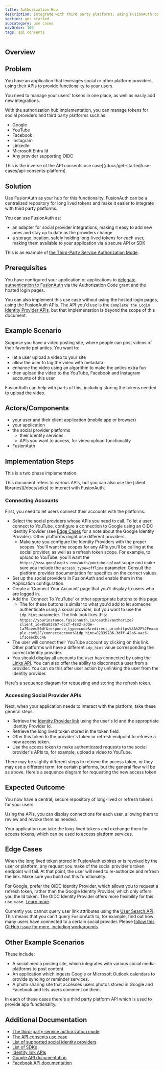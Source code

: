 ```yaml
---
title: Authorization Hub
description: Integrate with third party platforms, using FusionAuth to safely store refresh tokens.
section: get started
subcategory: use cases
navOrder: 100
tags: api consents
---
```


## Overview

<AuthorizationHubDescription />

## Problem 

You have an application that leverages social or other platform providers, using their APIs to provide functionality to your users.

You need to manage your users' tokens in one place, as well as easily add new integrations.

With the authorization hub implementation, you can manage tokens for social providers and third party platforms such as:

* Google
* YouTube
* Facebook
* Instagram
* LinkedIn
* Microsoft Entra Id
* Any provider supporting OIDC

This is the inverse of the API consents use case](/docs/get-started/use-cases/api-consents-platform).

## Solution

Use FusionAuth as your hub for this functionality. FusionAuth can be a centralized repository for long lived tokens and make it easier to integrate with third party platforms.

You can use FusionAuth as:

* an adapter for social provider integrations, making it easy to add new ones and stay up to date as the providers change
* a storage location, safely holding long-lived tokens for each user, making them available to your application via a secure API or SDK

This is an example of [the Third-Party Service Authorization Mode](/docs/lifecycle/authenticate-users/oauth/modes#third-party-service-authorization).

## Prerequisites

You have configured your application or applications to [delegate authentication to FusionAuth](/docs/get-started/use-cases/auth-service) via the Authorization Code grant and the hosted login pages.

You can also implement this use case without using the hosted login pages, using the FusionAuth APIs. The API you'd use is the `Complete the Login` [Identity Provider APIs](/docs/apis/identity-providers/), but that implementation is beyond the scope of this document.

## Example Scenario

Suppose you have a video posting site, where people can post videos of their favorite pet antics. You want to:

* let a user upload a video to your site
* allow the user to tag the video with metadata
* enhance the video using an algorithm to make the antics extra fun
* then upload the video to the YouTube, Facebook and Instagram accounts of this user

FusionAuth can help with parts of this, including storing the tokens needed to upload the video.

## Actors/Components

* your user and their client application (mobile app or browser)
* your application
* the social provider platforms
  * their identity services
  * APIs you want to access, for video upload functionality
* FusionAuth

## Implementation Steps

This is a two phase implementation.

<Aside type="note">
This document refers to various APIs, but you can also use the [client libraries](/docs/sdks) to interact with FusionAuth.
</Aside>

### Connecting Accounts

First, you need to let users connect their accounts with the platforms.

* Select the social providers whose APIs you need to call. To let a user connect to YouTube, configure a connection to Google using an OIDC Identity Provider (see [Edge Cases](#edge-cases) for a note about the Google Identity Provider). Other platforms might use different providers.
  * Make sure you configure the Identity Providers with the proper scopes. You'll want the scopes for any APIs you'll be calling at the social provider, as well as a refresh token scope. For example, to upload to YouTube, you'll want the `https://www.googleapis.com/auth/youtube.upload` scope and make sure you include the `access_type=offline` parameter. Consult the platform provider documentation for specifics on the correct values.
* Set up the social providers in FusionAuth and enable them in the Application configuration.
* Create a 'Connect Your Account' page that you'll display to users who are logged in.
* Add the 'Connect To YouTube' or other appropriate buttons to this page.
  * The for these buttons is similar to what you'd add to let someone authenticate using a social provider, but you want to use the `idp_hint` parameter. The link look likes this: `https://yourinstance.fusionauth.io/oauth2/authorize?client_id=85a03867-dccf-4882-adde-1a79aeec50df&response_type=code&redirect_uri=https%3A%2F%2Fexample.com%2F/connectaccount&idp_hint=82339786-3dff-42a6-aac6-1f1ceecb6c46` 
* The user will connect their YouTube account by clicking on this link. Other platforms will have a different `idp_hint` value corresponding the correct identity provider.
* You should display all accounts the user has connected by using the [Links API](/docs/apis/identity-providers/links#retrieve-a-link). You can also offer the ability to disconnect a user from a provider. You can do this after user action by unlinking the user from the identity provider.

Here's a sequence diagram for requesting and storing the refresh token.

<StoreRefreshTokensDiagram alt="Requesting and storing the refresh token." />

### Accessing Social Provider APIs

Next, when your application needs to interact with the platform, take these general steps.

* Retrieve the [Identity Provider link](/docs/apis/identity-providers/links#retrieve-a-link) using the user's Id and the appropriate Identity Provider Id.
* Retrieve the long lived token stored in the <InlineField>token</InlineField> field.
* Offer this token to the provider's token or refresh endpoint to retrieve a new access token.
* Use the access token to make authenticated requests to the social provider's APIs to, for example, upload a video to YouTube.

 There may be slightly different steps to retrieve the access token, or they may use a different term, for certain platforms, but the general flow will be as above. Here's a sequence diagram for requesting the new access token.

<RetrieveAccessTokenDiagram alt="Getting the access token." />

## Expected Outcome

You now have a central, secure repository of long-lived or refresh tokens for your users.

Using the APIs, you can display connections for each user, allowing them to review and revoke them as needed.

Your application can take the long-lived tokens and exchange them for access tokens, which can be used to access platform services.

## Edge Cases

When the long lived token stored in FusionAuth expires or is revoked by the user or platform, any request you make of the social provider's token endpoint will fail. At that point, the user will need to re-authorize and refresh the link. Make sure you build out this functionality.

For Google, prefer the OIDC Identity Provider, which allows you to request a refresh token, rather than the Google Identity Provider, which only offers you the Id token. The OIDC Identity Provider offers more flexibility for this use case. [Learn more](/docs/lifecycle/authenticate-users/identity-providers/social/google#custom-parameters).

Currently you cannot query user link attributes using the [User Search API](/docs/lifecycle/manage-users/search/user-search-with-elasticsearch). This means that you can't query FusionAuth to, for example, find out how many users have connected to a certain social provider. Please [follow this GitHub issue for more, including workarounds](https://github.com/FusionAuth/fusionauth-issues/issues/2791).

## Other Example Scenarios

These include:

* A social media posting site, which integrates with various social media platforms to post content.
* An application which ingests Google or Microsoft Outlook calendars to provide syncing or reminder services.
* A photo sharing site that accesses users photos stored in Google and Facebook and lets users comment on them.

In each of these cases there's a third party platform API which is used to provide app functionality.

## Additional Documentation

* [The third-party service authorization mode](/docs/lifecycle/authenticate-users/oauth/modes#third-party-service-authorization)
* [The API consents use case](/docs/get-started/use-cases/api-consents-platform)
* [List of supported social identity providers](/docs/lifecycle/authenticate-users/identity-providers/#social-identity-providers)
* [List of SDKs](/docs/sdks)
* [Identity link APIs](/docs/apis/identity-providers/links)
* [Google API documentation](https://developers.google.com/identity/protocols/oauth2)
* [Facebook API documentation](https://developers.facebook.com/docs/graph-api/overview)
